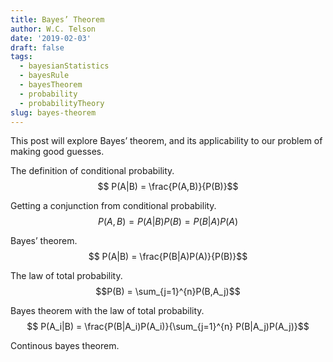 ```yaml
---
title: Bayes’ Theorem
author: W.C. Telson
date: '2019-02-03'
draft: false
tags:
  - bayesianStatistics
  - bayesRule
  - bayesTheorem
  - probability
  - probabilityTheory
slug: bayes-theorem
---
```


This post will explore Bayes' theorem, and its applicability to our problem of making good guesses. 


The definition of conditional probability.
$$ P(A|B) = \frac{P(A,B)}{P(B)}$$

Getting a conjunction from conditional probability.
$$ P(A,B) = P(A|B)P(B) = P(B|A)P(A)$$

Bayes' theorem.
$$ P(A|B) = \frac{P(B|A)P(A)}{P(B)}$$

The law of total probability.
$$P(B) = \sum_{j=1}^{n}P(B,A_j)$$

Bayes theorem with the law of total probability.
$$ P(A_i|B) = \frac{P(B|A_i)P(A_i)}{\sum_{j=1}^{n} P(B|A_j)P(A_j)}$$

Continous bayes theorem.
